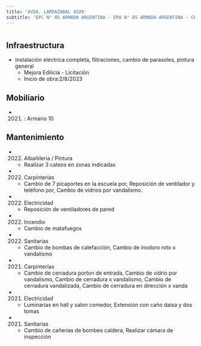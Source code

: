 ```yaml
---
title: 'AVDA. LARRAZABAL 4520'
subtitle: 'EPC N° 05 ARMADA ARGENTINA - EPA N° 05 ARMADA ARGENTINA - CECIE N° 21 - JII N° 06/21°'
---
```


#
## Infraestructura

* Instalación eléctrica completa, filtraciones, cambio de parasoles, pintura general 
    + Mejora Edilicia - Licitación 
    + Inicio de obra:2/8/2023 



## Mobiliario

*  (2021) : Armario 10 





## Mantenimiento

*  (2022) Albañileria / Pintura 
    + Realizar 3 cateos en zonas indicadas

*  (2022) Carpinterías 
    + Cambio de 7 picaportes en la escuela por, Reposición de ventilador y teléfono por, Cambio de vidrios por vandalismo.

*  (2022) Electricidad 
    + Reposición de ventiladores de pared

*  (2022) Incendio 
    + Cambio de matafuegos

*  (2022) Sanitarias 
    + Cambio de bombas de calefacción, Cambio de inodoro roto x vandalismo

*  (2021) Carpinterías 
    + Cambio de cerradura porton de entrada, Cambio de vidrio por vandalismo, Cambio de cerradura x vandalismo, Cambio de cerradura vandalizada, Cambio de cerradura en dirección x vanda

*  (2021) Electricidad 
    + Luminarias en hall y salon comedor, Extensión con caño daisa y dos tomas

*  (2021) Sanitarias 
    + Cambio de cañerias de bombeo caldera, Realizar cámara de inspección






